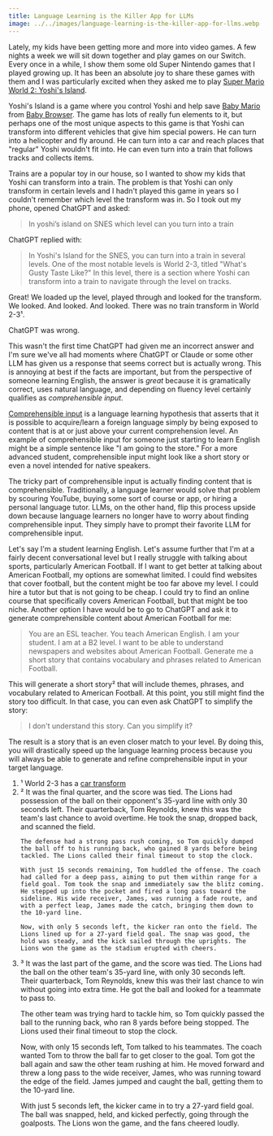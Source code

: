 ```yaml
---
title: Language Learning is the Killer App for LLMs
image: ../../images/language-learning-is-the-killer-app-for-llms.webp
---
```


Lately, my kids have been getting more and more into video games. A few nights a week we will sit down together and play games on our Switch. Every once in a while, I show them some old Super Nintendo games that I played growing up. It has been an absolute joy to share these games with them and I was particularly excited when they asked me to play <a href="https://en.wikipedia.org/wiki/Yoshi%27s_Island" target="_BLANK">Super Mario World 2: Yoshi's Island</a>.

Yoshi's Island is a game where you control Yoshi and help save <a href="https://www.mariowiki.com/Baby_Mario" target="_BLANK">Baby Mario</a> from <a href="https://www.mariowiki.com/Baby_Bowser" target="_BLANK">Baby Browser</a>. The game has lots of really fun elements to it, but perhaps one of the most unique aspects to this game is that Yoshi can transform into different vehicles that give him special powers. He can turn into a helicopter and fly around. He can turn into a car and reach places that "regular" Yoshi wouldn't fit into. He can even turn into a train that follows tracks and collects items.

Trains are a popular toy in our house, so I wanted to show my kids that Yoshi can transform into a train. The problem is that Yoshi can only transform in certain levels and I hadn't played this game in years so I couldn't remember which level the transform was in. So I took out my phone, opened ChatGPT and asked:

> In yoshi’s island on SNES which level can you turn into a train

ChatGPT replied with:

> In Yoshi's Island for the SNES, you can turn into a train in several levels. One of the most notable levels is World 2-3, titled "What's Gusty Taste Like?" In this level, there is a section where Yoshi can transform into a train to navigate through the level on tracks.

Great! We loaded up the level, played through and looked for the transform. We looked. And looked. And looked. There was no train transform in World 2-3¹. 

ChatGPT was wrong.

This wasn't the first time ChatGPT had given me an incorrect answer and I'm sure we've all had moments where ChatGPT or Claude or some other LLM has given us a response that seems correct but is actually wrong. This is annoying at best if the facts are important, but from the perspective of someone learning English, the answer is _great_ because it is gramatically correct, uses natural language, and depending on fluency level certainly qualifies as *comprehensible input*.

<a href="https://www.teachingenglish.org.uk/professional-development/teachers/knowing-subject/c/comprehensible-input#:~:text=Comprehensible%20input%20is%20language%20input,can%20only%20just%20be%20understood." target="_BLANK">Comprehensible input</a> is a language learning hypothesis that asserts that it is possible to acquire/learn a foreign language simply by being exposed to content that is at or just above your current comprehension level. An example of comprehensible input for someone just starting to learn English might be a simple sentence like "I am going to the store." For a more advanced student, comprehensible input might look like a short story or even a novel intended for native speakers.

The tricky part of comprehensible input is actually finding content that is comprehensible. Traditionally, a language learner would solve that problem by scouring YouTube, buying some sort of course or app, or hiring a personal language tutor. LLMs, on the other hand, flip this process upside down because language learners no longer have to worry about finding comprehensible input. They simply have to prompt their favorite LLM for comprehensible input.

Let's say I'm a student learning English. Let's assume further that I'm at a fairly decent conversational level but I really struggle with talking about sports, particularly American Football. If I want to get better at talking about American Football, my options are somewhat limited. I could find websites that cover football, but the content might be too far above my level. I could hire a tutor but that is not going to be cheap. I could try to find an online course that specifically covers American Football, but that might be too niche. Another option I have would be to go to ChatGPT and ask it to generate comprehensible content about American Football for me:

> You are an ESL teacher. You teach American English. I am your student. I am at a B2 level. I want to be able to understand newspapers and websites about American Football. Generate me a short story that contains vocabulary and phrases related to American Football.

This will generate a short story² that will include themes, phrases, and vocabulary related to American Football. At this point, you still might find the story too difficult. In that case, you can even ask ChatGPT to simplify the story:

> I don't understand this story. Can you simplify it?

The result is a story that is an even closer match to your level. By doing this, you will drastically speed up the language learning process because you will always be able to generate and refine comprehensible input in your target language.


<ol class="text-slate-400 text-xs m-0 p-0">
  <li class="list-none p-0">
    ¹ World 2-3 has a <a class="text-inherit" href="https://mario.fandom.com/wiki/Car_(form)" target="_BLANK">car transform</a>
  </li>
  <li class="list-none p-0">  
    ² It was the final quarter, and the score was tied. The Lions had possession of the ball on their opponent's 35-yard line with only 30 seconds left. Their quarterback, Tom Reynolds, knew this was the team's last chance to avoid overtime. He took the snap, dropped back, and scanned the field.

    The defense had a strong pass rush coming, so Tom quickly dumped the ball off to his running back, who gained 8 yards before being tackled. The Lions called their final timeout to stop the clock.

    With just 15 seconds remaining, Tom huddled the offense. The coach had called for a deep pass, aiming to put them within range for a field goal. Tom took the snap and immediately saw the blitz coming. He stepped up into the pocket and fired a long pass toward the sideline. His wide receiver, James, was running a fade route, and with a perfect leap, James made the catch, bringing them down to the 10-yard line.

    Now, with only 5 seconds left, the kicker ran onto the field. The Lions lined up for a 27-yard field goal. The snap was good, the hold was steady, and the kick sailed through the uprights. The Lions won the game as the stadium erupted with cheers.
  
  </li>
  <li class="list-none p-0">  
    ³ It was the last part of the game, and the score was tied. The Lions had the ball on the other team's 35-yard line, with only 30 seconds left. Their quarterback, Tom Reynolds, knew this was their last chance to win without going into extra time. He got the ball and looked for a teammate to pass to.

The other team was trying hard to tackle him, so Tom quickly passed the ball to the running back, who ran 8 yards before being stopped. The Lions used their final timeout to stop the clock.

Now, with only 15 seconds left, Tom talked to his teammates. The coach wanted Tom to throw the ball far to get closer to the goal. Tom got the ball again and saw the other team rushing at him. He moved forward and threw a long pass to the wide receiver, James, who was running toward the edge of the field. James jumped and caught the ball, getting them to the 10-yard line.

With just 5 seconds left, the kicker came in to try a 27-yard field goal. The ball was snapped, held, and kicked perfectly, going through the goalposts. The Lions won the game, and the fans cheered loudly.
  
  </li>
</ol>